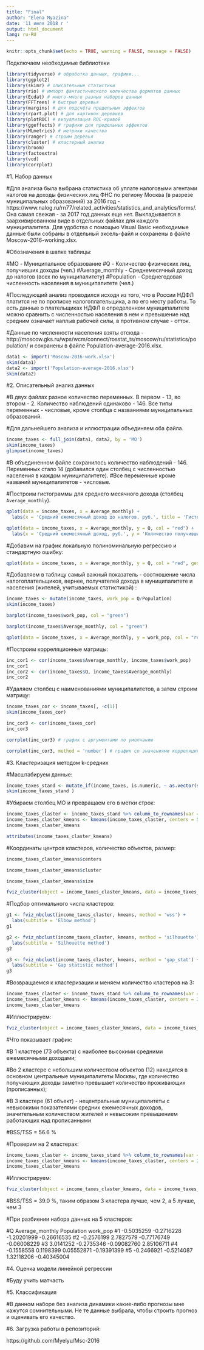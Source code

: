 ---
title: "Final"
author: "Elena Myazina"
date: '11 июля 2018 г '
output: html_document
lang: ru-RU
---

```{r setup, include=FALSE}
knitr::opts_chunk$set(echo = TRUE, warning = FALSE, message = FALSE)
```


Подключаем необходимые библиотеки
```{r}
library(tidyverse) # обработка данных, графики...
library(ggplot2)
library(skimr) # описательные статистики
library(rio) # импорт фантастического количества форматов данных
library(Ecdat) # много-много разных наборов данных
library(FFTrees) # быстрые деревья
library(margins) # для подсчёта предельных эффектов
library(rpart.plot) # для картинок деревьев
library(plotROC) # визуализация ROC-кривой
library(ggeffects) # графики для предельных эффектов
library(MLmetrics) # метрики качества
library(ranger) # строим деревья
library(cluster) # кластерный анализ
library(broom)
library(factoextra)
library(vcd)
library(corrplot)
```

#1. Набор данных

#Для анализа была выбрана статистика об уплате налоговыми агентами налогов на доходы физических лиц ФНС по региону Москва (в разрезе муниципальных образований) за 2016 год - https://www.nalog.ru/rn77/related_activities/statistics_and_analytics/forms/. Она самая свежая - за 2017 год данных еще нет. Выкладывается в заархивированном виде в отдельных файлах для каждого муниципалитета. Для удобства с помощью Visual Basic необходимые данные были собраны в отдельный эксель-файл и сохранены в файле Moscow-2016-working.xlsx.

#Обозначения в шапке таблицы:

#MO - Муниципальное образование
#Q - Количество физических лиц, получивших доходы (чел.)
#Average_monthly - Среднемесячный доход до налогов (всех по муниципалитету)
#Population - Среднегодовая численность населения в муниципалитете (чел.)

#Последующий анализ проводился исходя из того, что в России НДФЛ платится не по прописке налогоплательщика, а по его месту работы. То есть данные о плательщиках НДФЛ в определенном муниципалитете можно сравнить с численностью населения в нем и превышение над средним означает наплыв рабочей силы, в противном случае - отток.

#Данные по численности населения взяты отсюда - http://moscow.gks.ru/wps/wcm/connect/rosstat_ts/moscow/ru/statistics/population/ и сохранены в файле Population-average-2016.xlsx.


```{r}
data1 <- import('Moscow-2016-work.xlsx')
skim(data1)
data2 <- import('Population-average-2016.xlsx')
skim(data2)
```

#2. Описательный анализ данных

#В двух файлах разное количество переменных. В первом - 13, во втором - 2. Количество наблюдений одинаково - 146. Все типы переменных - числовые, кроме столбца с названиями муниципальных образований.

#Для дальнейшего анализа и иллюстрации объединяем оба файла.

```{r}
income_taxes <- full_join(data1, data2, by = 'MO')
skim(income_taxes)
glimpse(income_taxes)

```

#В объединенном файле сохранилось количество наблюдений - 146. Переменных стало 14 (добавился один столбец с численностью населения в каждом муниципалитете).
#Все переменные кроме названий муниципалитетов - числовые.

#Построим гистограммы для среднего месячного дохода (столбец `Average_monthly`).

```{r}

qplot(data = income_taxes, x = Average_monthly) +
  labs(x = 'Средний ежемесячный доход до налогов, руб.', title = 'Гистограмма среднемесячного дохода в Москве')
```

```{r}
qplot(data = income_taxes, x = Average_monthly, y = Q, col = "red") +
  labs(x = 'Средний ежемесячный доход, руб.', y = 'Количество получивших доходы в муниципалитете', title = 'Диаграмма рассеяния количества получателей дохода в муниципалитете и их средних ежемесячных доходов')
```


#Добавим на график локальную полиноминальную регрессию и стандартную ошибку:

```{r}
qplot(data = income_taxes, x = Average_monthly, y = Q, col = "red", geom=c("point", "smooth")) + labs(x = 'Средний ежемесячный доход, руб.', y = 'Количество получивших доходы в муниципалитете', title = 'Диаграмма рассеяния количества получателей дохода в муниципалитете и их средних ежемесячных доходов')
```


#Добавляем в таблицу самый важный показатель - соотношение числа налогоплательщиков, вернее, получателей дохода в муниципалитете и населения (жителей, учитываемых статистикой) :

```{r}
income_taxes <- mutate(income_taxes, work_pop = Q/Population)
skim(income_taxes)
```

```{r}
barplot(income_taxes$work_pop, col = "green")
```

```{r}
barplot(income_taxes$Average_monthly, col = "green")
```

```{r}
qplot(data = income_taxes, x = Average_monthly, y = work_pop, col = "red", geom=c("point", "smooth")) + labs(x = 'Средний ежемесячный доход, руб.', y = 'Соотношение работающих и проживающих в муниципалитете', title = 'Диаграмма рассеяния средних ежемесячных доходов и деловой активности')
```

#Построим корреляционные матрицы:

```{r}
inc_cor1 <- cor(income_taxes$Average_monthly, income_taxes$work_pop)
inc_cor1
inc_cor2 <- cor(income_taxes$Q, income_taxes$Average_monthly)
inc_cor2
```

#Удаляем столбец с наименованиями муниципалитетов, а затем строим матрицу:

```{r}
income_taxes_cor <- income_taxes[, -c(1)]
skim(income_taxes_cor)

inc_cor3 <- cor(income_taxes_cor)
inc_cor3

```

```{r}
corrplot(inc_cor3) # график с аргументами по умолчанию
```

```{r}
corrplot(inc_cor3, method = 'number') # график со значениями корреляции
```



#3. Кластеризация методом k-средних

#Масштабируем данные:

```{r}
income_taxes_stand <- mutate_if(income_taxes, is.numeric, ~ as.vector(scale(.)))
skim(income_taxes_stand )
```

#Убираем столбец MO и превращаем его в метки строк:

```{r}
income_taxes_claster <- income_taxes_stand %>% column_to_rownames(var = 'MO')
income_taxes_claster_kmeans <- kmeans(income_taxes_claster, centers = 5)
income_taxes_claster_kmeans
```

```{r}
attributes(income_taxes_claster_kmeans)
```

#Координаты центров кластеров, количество объектов, размер:

```{r}
income_taxes_claster_kmeans$centers
```

```{r}
income_taxes_claster_kmeans$cluster
```

```{r}
income_taxes_claster_kmeans$size
```

```{r}
fviz_cluster(object = income_taxes_claster_kmeans, data = income_taxes_claster, ellipse.type = 'convex')
```


#Подбор оптимального числа кластеров:

```{r}
g1 <- fviz_nbclust(income_taxes_claster, kmeans, method = 'wss') +
  labs(subtitle = 'Elbow method')
g1
```

```{r}
g2 <- fviz_nbclust(income_taxes_claster, kmeans, method = 'silhouette') +
  labs(subtitle = 'Silhouette method')
g2
```

```{r}
g3 <- fviz_nbclust(income_taxes_claster, kmeans, method = 'gap_stat') +
  labs(subtitle = 'Gap statistic method')
g3
```

#Возвращаемся к кластеризации и меняем количество кластеров на 3:

```{r}
income_taxes_claster <- income_taxes_stand %>% column_to_rownames(var = 'MO')
income_taxes_claster_kmeans <- kmeans(income_taxes_claster, centers = 3)
income_taxes_claster_kmeans
```

#Иллюстрируем:

```{r}
fviz_cluster(object = income_taxes_claster_kmeans, data = income_taxes_claster, ellipse.type = 'convex')
```

#Что показывает график:

#В 1 кластере (73 объекта) с наиболее высокими средними ежемесячными доходами;

#Во 2 кластере с небольшим количеством объектов (12) находятся в основном центральные муниципалитеты Москвы, где количество получающих доходы заметно превышает количество проживающих (прописанных);

#В 3 кластере (61 объект) - нецентральные муниципалитеты с невысокими показателями средних ежемесячных доходов, значительным количеством жителей и невысоким превышением работающих над прописанными

#BSS/TSS =  56.6 %


#Проверим на 2 кластерах:
```{r}
income_taxes_claster <- income_taxes_stand %>% column_to_rownames(var = 'MO')
income_taxes_claster_kmeans <- kmeans(income_taxes_claster, centers = 2)
income_taxes_claster_kmeans
```

#Иллюстрируем:

```{r}
fviz_cluster(object = income_taxes_claster_kmeans, data = income_taxes_claster, ellipse.type = 'convex')
```

#BSS/TSS =  39.0 %, таким образом 3 кластера лучше, чем 2, а 5 лучше, чем 3

#При разбиении набора данных на 5 кластеров:

#Q Average_monthly  Population    work_pop
#1 -0.5035259      -0.2716228 -1.20201999 -0.26616535
#2 -0.2576199       2.7827579 -0.77176749 -0.06008229
#3  3.0141252      -0.2735346 -0.09082760  2.85106711
#4 -0.1558558       0.1198399  0.05552871 -0.19391399
#5 -0.2466921      -0.5214087  1.32118206 -0.40345004


#4.	Оценка модели линейной регрессии


#Буду учить матчасть


#5.	Классификация


#В данном наборе без анализа динамики какие-либо прогнозы мне кажутся сомнительными. Не те данные выбрала, чтобы строить прогноз и оценивать его качество. 

#6.	Загрузка работы в репозиторий:

https://github.com/Myelyu/Msc-2016

